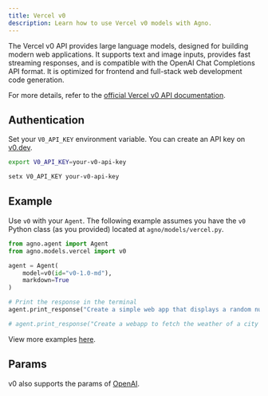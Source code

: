 ```yaml
---
title: Vercel v0
description: Learn how to use Vercel v0 models with Agno.
---
```


The Vercel v0 API provides large language models, designed for building modern web applications. It supports text and image inputs, provides fast streaming responses, and is compatible with the OpenAI Chat Completions API format. It is optimized for frontend and full-stack web development code generation.

For more details, refer to the [official Vercel v0 API documentation](https://vercel.com/docs/v0/api).

## Authentication

Set your `V0_API_KEY` environment variable. You can create an API key on [v0.dev](https://v0.dev/chat/settings/keys).

<CodeGroup>

```bash Mac
export V0_API_KEY=your-v0-api-key
```

```bash Windows
setx V0_API_KEY your-v0-api-key
```

</CodeGroup>

## Example

Use `v0` with your `Agent`. The following example assumes you have the `v0` Python class (as you provided) located at `agno/models/vercel.py`.

<CodeGroup>

```python agent.py
from agno.agent import Agent
from agno.models.vercel import v0

agent = Agent(
    model=v0(id="v0-1.0-md"),
    markdown=True
)

# Print the response in the terminal
agent.print_response("Create a simple web app that displays a random number between 1 and 100.")

# agent.print_response("Create a webapp to fetch the weather of a city and display humidity, temperature, and wind speed in cards, use shadcn components and tailwind css")

```

</CodeGroup>

<Note> View more examples [here](../examples/models/vercel). </Note>

## Params

<Snippet file="model-v0-params.mdx" />

v0 also supports the params of [OpenAI](/reference/models/openai).
